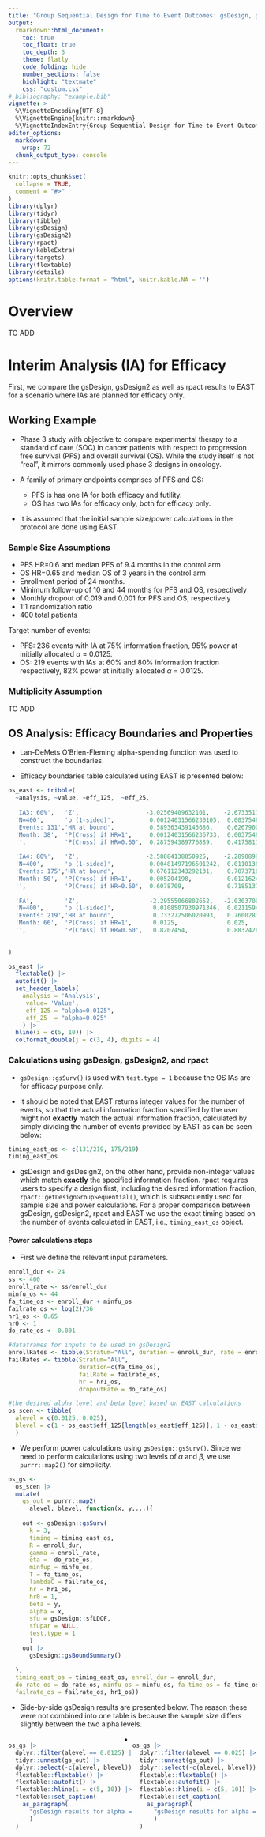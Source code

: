 ```yaml
---
title: "Group Sequential Design for Time to Event Outcomes: gsDesign, gsDesign2, and rpact  vs EAST comparison"
output:
  rmarkdown::html_document:
    toc: true
    toc_float: true
    toc_depth: 3
    theme: flatly
    code_folding: hide
    number_sections: false
    highlight: "textmate"
    css: "custom.css"
# bibliography: "example.bib"
vignette: >
  %\VignetteEncoding{UTF-8}
  %\VignetteEngine{knitr::rmarkdown}
  %\VignetteIndexEntry{Group Sequential Design for Time to Event Outcomes: `gsDesign`, `gsDesign2` vs EAST comparison}
editor_options: 
  markdown: 
    wrap: 72
  chunk_output_type: console
---
```


```r
knitr::opts_chunk$set(
  collapse = TRUE,
  comment = "#>"
)
library(dplyr)
library(tidyr)
library(tibble)
library(gsDesign)
library(gsDesign2)
library(rpact)
library(kableExtra)
library(targets)
library(flextable)
library(details)
options(knitr.table.format = "html", knitr.kable.NA = '')
```

# Overview

TO ADD

# Interim Analysis (IA) for Efficacy

First, we compare the gsDesign, gsDesign2 as well as rpact results to EAST for a scenario where IAs are planned for efficacy only. 

## Working Example

- Phase 3 study with objective to compare experimental therapy to a standard of care (SOC) in cancer patients with respect to progression free survival (PFS) and overall survival (OS). While the study itself is not "real", it mirrors commonly used phase 3 designs in oncology.

- A family of primary endpoints comprises of PFS and OS:
  - PFS is has one IA for both efficacy and futility.
  - OS has two IAs for efficacy only, both for efficacy only.
  
- It is assumed that the initial sample size/power calculations in the protocol are done using EAST.  

### Sample Size Assumptions

- PFS HR=0.6 and median PFS of 9.4 months in the control arm
- OS HR=0.65 and median OS of 3 years in the control arm
-	Enrollment period of 24 months.
- Minimum follow-up of 10 and 44 months for PFS and OS, respectively
- Monthly dropout of 0.019 and 0.001 for PFS and OS, respectively
- 1:1 randomization ratio
- 400 total patients

Target number of events:

- PFS: 236 events with IA at 75% information fraction, 95% power at initially allocated $\alpha$ = 0.0125.
- OS: 219 events with IAs at 60% and 80% information fraction respectively, 82% power at initially allocated $\alpha$ = 0.0125.

### Multiplicity Assumption

TO ADD


## OS Analysis: Efficacy Boundaries and Properties

- Lan-DeMets O’Brien-Fleming alpha-spending function was used to construct the boundaries.

- Efficacy boundaries table calculated using EAST is presented below:


```r
os_east <- tribble(
  ~analysis, ~value, ~eff_125,  ~eff_25,
  
  'IA3: 60%',   'Z',                   -3.02569409632101,    -2.67335178005868,
  'N=400',      'p (1-sided)',          0.00124031566230105,  0.00375487271138121,
  'Events: 131','HR at bound',          0.589363439145686,    0.626790039898953,
  'Month: 38',  'P(Cross) if HR=1',     0.00124031566236733,  0.00375487271160193, 
  '',           'P(Cross) if HR=0.60',  0.287594389776889,    0.417581743680648,
  
  'IA4: 80%',   'Z',                   -2.58884138850925,    -2.28988990769677,
  'N=400',      'p (1-sided)',          0.00481497196501242,  0.0110138497146098,
  'Events: 175','HR at bound',          0.676112343292131,    0.707371838489819,
  'Month: 50',  'P(Cross) if HR=1',     0.005204198,          0.01216244,
  '',           'P(Cross) if HR=0.60',  0.6078709,            0.7185137,
  
  'FA',         'Z',                    -2.29555066802652,   -2.03037092268016,
  'N=400',      'p (1-sided)',           0.0108507930971346,  0.0211594250017298,
  'Events: 219','HR at bound',           0.733272506020993,   0.760028379543686,
  'Month: 66',  'P(Cross) if HR=1',      0.0125,              0.025,
  '',           'P(Cross) if HR=0.60',   0.8207454,           0.8832428 
  
  
)

os_east |> 
  flextable() |>
  autofit() |>
  set_header_labels(
    analysis = 'Analysis',
     value= 'Value',
     eff_125 = "alpha=0.0125",
     eff_25  = "alpha=0.025"
    ) |>
  hline(i = c(5, 10)) |>
  colformat_double(j = c(3, 4), digits = 4)

```


### Calculations using gsDesign, gsDesign2, and rpact

- `gsDesign::gsSurv()` is used with `test.type = 1` because the OS IAs are for efficacy purpose only.

- It should be noted that EAST returns integer values for the number of events, so that the actual information fraction specified by the user might not __exactly__ match the actual information fraction, calculated by simply dividing the number of events provided by EAST as can be seen below:

```r
timing_east_os <- c(131/219, 175/219)
timing_east_os
```


- gsDesign and gsDesign2, on the other hand, provide non-integer values which match __exactly__ the specified information fraction. rpact requires users to specify a design first, including the desired information fraction, `rpact::getDesignGroupSequential()`, which is subsequently used for sample size and power calculations. For a proper comparison between gsDesign, gsDesign2, rpact and EAST we use the exact timing based on the number of events calculated in EAST, i.e., `timing_east_os` object.

#### Power calculations steps

- First we define the relevant input parameters.

```r
enroll_dur <- 24
ss <- 400
enroll_rate <- ss/enroll_dur
minfu_os <- 44
fa_time_os <- enroll_dur + minfu_os
failrate_os <- log(2)/36
hr1_os <- 0.65
hr0 <- 1
do_rate_os <- 0.001

#dataframes for inputs to be used in gsDesign2
enrollRates <- tibble(Stratum="All", duration = enroll_dur, rate = enroll_rate)
failRates <- tibble(Stratum="All", 
                    duration=c(fa_time_os), 
                    failRate = failrate_os, 
                    hr = hr1_os, 
                    dropoutRate = do_rate_os)

#the desired alpha level and beta level based on EAST calculations
os_scen <- tibble(
  alevel = c(0.0125, 0.025),
  blevel = c(1 - os_east$eff_125[length(os_east$eff_125)], 1 - os_east$eff_25[length(os_east$eff_25)])
  )
```

- We perform power calculations using `gsDesign::gsSurv()`. Since we need to perform calculations using two levels of $\alpha$ and $\beta$, we use `purrr::map2()` for simplicity.

```r
os_gs <-
  os_scen |>
  mutate(
    gs_out = purrr::map2(
      alevel, blevel, function(x, y,...){
        
    out <- gsDesign::gsSurv(
      k = 3,
      timing = timing_east_os,
      R = enroll_dur, 
      gamma = enroll_rate,
      eta =  do_rate_os, 
      minfup = minfu_os,
      T = fa_time_os, 
      lambdaC = failrate_os,
      hr = hr1_os,
      hr0 = 1,
      beta = y,
      alpha = x,
      sfu = gsDesign::sfLDOF,
      sfupar = NULL, 
      test.type = 1
      )
    out |> 
      gsDesign::gsBoundSummary()
     
  }, 
  timing_east_os = timing_east_os, enroll_dur = enroll_dur, 
  do_rate_os = do_rate_os, minfu_os = minfu_os, fa_time_os = fa_time_os,
  failrate_os = failrate_os, hr1_os))
```

- Side-by-side gsDesign results are presented below. The reason these were not combined into one table is because the sample size differs slightly between the two alpha levels.

<div style="float: left; width: 50%;">

```r
os_gs |>
  dplyr::filter(alevel == 0.0125) |>
  tidyr::unnest(gs_out) |>
  dplyr::select(-c(alevel, blevel)) |>
  flextable::flextable() |>
  flextable::autofit() |>
  flextable::hline(i = c(5, 10)) |>
  flextable::set_caption(
    as_paragraph(
      "gsDesign results for alpha = 0.0125"
      )
  )

```
</div>

<div style="float: right; width: 50%;">

```r
os_gs |>
  dplyr::filter(alevel == 0.025) |>
  tidyr::unnest(gs_out) |>
  dplyr::select(-c(alevel, blevel)) |>
  flextable::flextable() |>
  flextable::autofit() |>
  flextable::hline(i = c(5, 10)) |>
  flextable::set_caption(
    as_paragraph(
      "gsDesign results for alpha = 0.025"
      )
  )

```
</div>

- 

```r
os_gs2 <- os_scen |>
  dplyr::mutate(
    gs_out = purrr::map(alevel, function(x,...){
      out <- gsDesign2::gs_power_ahr(
        enrollRates = enrollRates,
        failRates = failRates,
        ratio = 1, 
        events = c(131, 175, 219),
        upper = gs_spending_bound, 
        upar = list(sf = gsDesign::sfLDOF, total_spend = x), 
        test_lower = FALSE
        ) 
      
      summary(out)
    }, enrollRates = enrollRates, failRates = failRates)
  )
#gdDesign2 for alpha = 0.0125
os_gs2_a125 <- gsDesign2::gs_power_ahr(
  enrollRates = enrollRates,
  failRates = failRates,
  ratio = 1, 
  events = c(131, 175, 219),
  upper = gs_spending_bound, 
  upar = list(sf = gsDesign::sfLDOF, total_spend = 0.0125), 
  test_lower = FALSE
) 


#gdDesign2 for alpha = 0.025
os_gs2_a25 <- gsDesign2::gs_power_ahr(
  enrollRates = enrollRates,
  failRates = failRates,
  ratio = 1, 
  events = c(131, 175, 219),
  upper = gs_spending_bound, 
  upar = list(sf = gsDesign::sfLDOF, total_spend = 0.025), 
  test_lower = FALSE
) 

```


```r

#map over two values of alpha, rpact:
os_rpact <-  os_scen |>
  dplyr::mutate(
    rpact_out = purrr::map(
      alevel, function(x,...){
        
        out <- 
          getDesignGroupSequential(sided = 1, 
                                   alpha = x,
                                   informationRates = c(timing_east_os, 1), 
                                   typeOfDesign = "asOF")
        
        get_power_out <- getPowerSurvival(
          out, lambda2 = failrate_os, hazardRatio = hr1_os, 
          accrualTime = c(0, enroll_dur), 
          accrualIntensity = enroll_rate, maxNumberOfSubjects = ss,
          dropoutRate1 = 1 - exp(-12*do_rate_os), 
          dropoutRate2 = 1 - exp(-12*do_rate_os), 
          maxNumberOfEvents = 219, directionUpper = FALSE)
        
      },
      timing_east_os = timing_east, failrate_os = failrate_os, hr1_os = hr1_os, 
      enroll_dur = enroll_dur, enroll_rate = enroll_rate, ss = ss, 
      do_rate_os = do_rate_os))
```



<div style="float: left; width: 48%;">
- Summary from `gsDesign2::gs_power_ahr` for $\alpha = 0.0125$:

```r
os_gs2$gs_out[os_gs2$alevel == 0.0125] [[1]] |> 
  gsDesign2::as_gt()
```
</div>

<div style="float: right; width: 48%;">
- Summary from `gsDesign2::gs_power_ahr` for $\alpha = 0.025$:

```r
os_gs2$gs_out[os_gs2$alevel == 0.025] [[1]] |> 
  gsDesign2::as_gt()
```
</div>

<div style="float: left; width: 45%;">
- Summary from `rpact::getPowerSurvival` for $\alpha = 0.0125$:

```r
os_rpact_a125 <- os_rpact |>
  dplyr::filter(alevel == 0.0125) 
os_rpact_a125$rpact_out[[1]] |>
  summary() |>
  rpact::kable(style = "simple")
```
</div>

<div style="float: right; width: 45%;">
- Summary from `rpact::getPowerSurvival` for $\alpha = 0.025$:

```r
os_rpact_a25 <- os_rpact |>
  dplyr::filter(alevel == 0.025) 
os_rpact_a25$rpact_out[[1]] |>
  summary() |>
  rpact::kable(style = "simple")  
```
</div>

### Comparison summary between EAST, `gsDesign`, `gsDesign2`, and `rpact``

In the following tables we present a difference in results generated by EAST vs `gsDesign` or vs `gsDesign2` up to the 4th decimal place. Non-zero differences are highlighted in green

- Comparison between EAST vs `gsDesign` and `gsDesign2` for $\alpha = 0.0125$:


```r
#helper function to align the gsDesign2 summary with gsDesign summary
as_gs <- function(data){
  
  data <- data$bounds
  
  data |>
    dplyr::filter(Bound == 'Upper') |>
    tidyr::pivot_longer(cols = -c(Analysis, Bound), names_to = 'Value', values_to = 'Efficacy') |>
    dplyr::mutate(Value = dplyr::case_when(
      Value == '~HR at bound' ~ 'HR at bound',
      Value == 'Nominal p' ~ 'p (1-sided)',
      Value == 'Probability' ~ 'P(Cross) if HR=0.60',
      Value == 'Probability0' ~ 'P(Cross) if HR=1',
      TRUE ~ Value
    ),
    Value_index = dplyr::case_when(
      Value == 'HR at bound' ~ 3,
      Value == 'p (1-sided)' ~ 2,
      Value == 'P(Cross) if HR=0.60' ~ 5,
      Value == 'P(Cross) if HR=1' ~ 4,
      TRUE ~ 1
    )
    ) |>
    dplyr::arrange(Analysis, Value_index) |>
    dplyr::select(Analysis, Value, Efficacy)
  
}


rpact_as_gs <- function(obj){
  z_out <- tibble::tibble(
    value = rep('Z', 3),
    eff_rpact = obj$.design$criticalValues,
    value_i = rep(1, 3),
    analysis = seq(3)
  )
  
  p_out <- tibble::tibble(
    value = rep('p (1-sided)', 3),
    eff_rpact = obj$.design$stageLevels,
    value_i = rep(2, 3),
    analysis = seq(3)
    
  )
  
  hr_bound <- tibble::tibble(
    value = rep('HR at bound', 3),
    eff_rpact = obj$criticalValuesEffectScale[,1],
    value_i = rep(3, 3),
    analysis = seq(3)
    
  )
  
  p_cross0 <- tibble::tibble(
    value = rep('P(Cross) under H0', 3),
    eff_rpact = obj$.design$alphaSpent,
    value_i = rep(4, 3),
    analysis = seq(3)
    
  )
  
  p_cross1 <- tibble::tibble(
    value = rep('P(Cross) under H1', 3),
    eff_rpact = cumsum(obj$rejectPerStage),
    value_i = rep(5, 3),
    analysis = seq(3)
    
  )
  
  z_out |>
    dplyr::bind_rows(
      p_out, hr_bound, p_cross0, p_cross1
    ) |>
    dplyr::arrange(analysis, value_i) |>
    dplyr::select(-c(value_i))
  
  
}

```


```r
os_comp <- function(alpha, east_var, gs2_data, rpact_data){
  os_gs |>
  dplyr::filter(alevel == alpha) |>
  tidyr::unnest(gs_out) |>
  dplyr::select(-c(alevel, blevel)) |>
  dplyr::select(eff_gs = Efficacy) |>
  dplyr::bind_cols(os_east |>
                     dplyr::select(value, analysis, eff_east = all_of(east_var)) |>
                     dplyr::mutate(eff_east = ifelse(value == 'Z', -eff_east, eff_east)),
                   as_gs(gs2_data) |>
                     dplyr::select(eff_gs2 = Efficacy),
                   rpact_as_gs(rpact_data$rpact_out[[1]]) |>
                     dplyr::select(eff_rpact)
                   ) |>
  dplyr::mutate(
    diff_gsDesign =  abs(eff_east - eff_gs),
    diff_gsDesign2 = abs(eff_east - eff_gs2),
    diff_rpact = abs(eff_east - eff_rpact)
    ) |>
  dplyr::select(analysis, value, diff_gsDesign, diff_gsDesign2, diff_rpact) |>
  flextable::flextable() |>
  flextable::autofit() |>
    flextable::set_header_labels(
    analysis = 'Analysis',
    value = 'Value',
    diff_gsDesign = 'EAST vs gsDesign ',
    diff_gsDesign2 = 'EAST vs gsDesign2',
    diff_rpact = 'EAST vs rpact'
  ) |>
  flextable::hline(i = c(5, 10)) |>
  flextable::colformat_double(j = c(3, 4, 5), digits = 4) |>
  flextable::bg(~ round(abs(diff_gsDesign), 4) != 0,  ~ diff_gsDesign, bg = '#6ECEB2') |>
  flextable::bg(~ round(abs(diff_gsDesign2), 4) != 0,  ~ diff_gsDesign2, bg = '#6ECEB2') |>
  flextable::bg(~ round(abs(diff_rpact), 4) != 0,  ~ diff_rpact, bg = '#6ECEB2')
}

os_comp(alpha = 0.0125, east_var = 'eff_125', gs2_data = os_gs2_a125, rpact_data = os_rpact_a125)
```

- Summary from `gsSurv` compared to EAST results for $\alpha = 0.025$:

```r
os_comp(alpha = 0.025, east_var = 'eff_25', gs2_data = os_gs2_a25, rpact_data = os_rpact_a25)
```

- Findings:
  - TO BE ADDED

# Interim Analysis for Efficacy and Futility

## PFS Analysis: Efficacy and Futility Boundaries and Properties

- Lan-DeMets O’Brien-Fleming alpha-spending function was used to construct efficacy boundaries.

- Hwang-Shih-DeCani beta-spending function with $\gamma$ = -18 was used to construct futility boundaries.

- Efficacy and futility boundaries table calculated using EAST is presented below:


```r
pfs_east <- tribble(
  ~analysis, ~value, ~eff_125, ~fut_125,  ~eff_25, ~fut_25,
  
  'IA1: 75%',   'Z',                   -2.65842707203571,    -0.128544419615148,    -2.3397113320164,     0.037962882061965,
  'N=400',      'p (1-sided)',          0.00392531696824894,  0.448859073999353,     0.00964932488140986, 0.515141361748991,
  'Events: 177','HR at bound',          0.670561921102977,    0.980861530765404,     0.703472181733666,   1.0057232454496,
  'Month: 25',  'P(Cross) if HR=1',     0.00392531762987764,  0.55114092599676,      0.0096493248813777,  0.484858638252574,
  '',           'P(Cross) if HR=0.60',  0.77023451062085,     0.000538684816215966,  0.855048656566139,   0.000295175316084,
  
  
  'IA2',         'Z',                    -2.28009247092326,    NA_real_,             -2.01177687012311,   NA_real_,
  'N=400',      'p (1-sided)',           0.0113011023406706,  NA_real_,              0.0221217316007432, NA_real_,
  'Events: 236','HR at bound',           0.743160860965547,   NA_real_,              0.769579482562727,  NA_real_,
  'Month: 34',  'P(Cross) if HR=1',      0.0125,              NA_real_,              0.025,              NA_real_,
  '',           'P(Cross) if HR=0.60',   0.9515091,           NA_real_,              0.973429,           NA_real_
  
  
)

pfs_east |> 
  flextable() |>
  autofit() |>
  set_header_labels(
    analysis = 'Analysis',
     value= 'Value',
     eff_125 = "alpha=0.0125",
     fut_125 = "beta=0.048",
     eff_25  = "alpha=0.025",
     fut_25  = "beta=0.027"
    ) |>
  hline(i = c(5)) |>
  colformat_double(j = c(3, 4, 5, 6), digits = 4)

```

### Calculations using `gsDesign`, `gsDesign2`, and `rpact`

- `gsDesign::gsSurv` is used with `test.type = 4` because PFS is tested for both efficacy and non-binding futiity.

- We will use the exact information fraction as intputs for `gsDesign`, `gsDesign2`, and `rpact`.

```r
timing_east_pfs <- c(177/236)
timing_east_pfs
```


```r
#define input parameters:
minfu_pfs <- 10
fa_time_pfs <- enroll_dur + minfu_pfs
failrate_pfs <- log(2)/9.4
hr1_pfs <- 0.6
hr0 <- 1
do_rate_pfs <- 0.019


pfs_scen <- tibble(
  alevel = c(0.0125, 0.025),
  blevel = c(1 - pfs_east$eff_125[length(pfs_east$eff_125)], 1 - pfs_east$eff_25[length(pfs_east$eff_25)])
  )

#map over two values of alpha
pfs_gs <-
  os_scen |>
  mutate(
    gs_out = purrr::map2(
      alevel, blevel, function(x, y){
        
    out <- gsSurv(
      k = 2,
      timing = timing_east_pfs,
      R = enroll_dur, 
      gamma = enroll_rate,
      eta =  do_rate_pfs, 
      minfup = minfu_pfs,
      T = fa_time_pfs, 
      lambdaC = failrate_pfs,
      hr = hr1_pfs,
      hr0 = 1,
      beta = y,
      alpha = x,
      sfu = sfLDOF,
      sfupar = NULL, 
      test.type = 4,
      sfl = sfHSD, 
      sflpar = -18
      )
    out |> gsBoundSummary()
     
  }))

#dataframes for inputs to be used in gsDesign2 below
enrollRates <- tibble(Stratum="All", duration = enroll_dur, rate = enroll_rate)
failRates_pfs <- tibble(Stratum="All", 
                    duration=c(fa_time_pfs), 
                    failRate = failrate_pfs, 
                    hr = hr1_pfs, 
                    dropoutRate = do_rate_pfs)

# pfs_gs2_a125 <- gsDesign2::gs_power_ahr(
#   enrollRates = enrollRates,
#   failRates = failRates+pfs,
#   ratio = 1, 
#   events = c(177, 236),
#   upper = gs_spending_bound, 
#   upar = list(sf = gsDesign::sfLDOF, total_spend = 0.0125), 
#   test_lower = FALSE
# ) 
# 
# os_gs2_a25 <- gsDesign2::gs_power_ahr(
#   enrollRates = enrollRates,
#   failRates = failRates,
#   ratio = 1, 
#   events = c(131, 175, 219),
#   upper = gs_spending_bound, 
#   upar = list(sf = gsDesign::sfLDOF, total_spend = 0.025), 
#   test_lower = FALSE
# ) 

```
